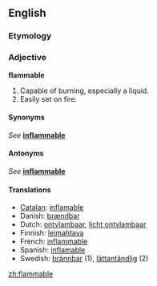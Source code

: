 ==English==
===Etymology===
{{etystub}}<!--It comes from Latin. The following is nonsense.
''flammable'' is a word coined out of safety concerns.  Originally [[inflammable]] was used to label trucks and containers holding flammable liquids such as [[gasoline]].  However, this produced dangerous confusion, as some interpreted the initial ''in'' to mean "not".  So the word ''flammable'' was "[[back-formation|back-form]]ed" for labeling such objects.-->

===Adjective===
'''flammable'''

#Capable of burning, especially a liquid.
#Easily set on fire.

====Synonyms====
''See'' '''[[inflammable]]'''

====Antonyms====
''See'' '''[[inflammable]]'''

====Translations====
*[[Catalan]]: [[inflamable]]
*Danish: [[brændbar]]
*Dutch: [[ontvlambaar]], [[licht ontvlambaar]]
*Finnish: [[leimahtava]]
*French: [[inflammable]]
*Spanish: [[inflamable]]
*Swedish: [[brännbar]] (1), [[lättantändlig]] (2)

[[zh:flammable]]